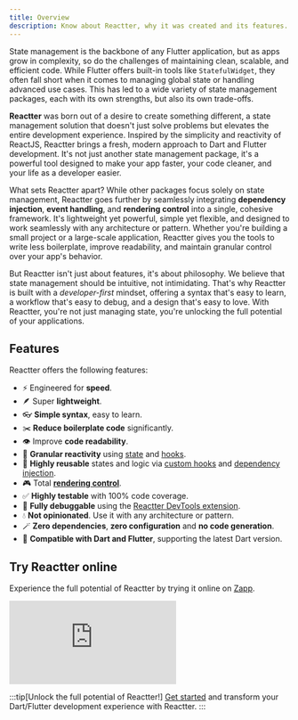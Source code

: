 ```yaml
---
title: Overview
description: Know about Reactter, why it was created and its features.
---
```


State management is the backbone of any Flutter application, but as apps grow in complexity, so do the challenges of maintaining clean, scalable, and efficient code.
While Flutter offers built-in tools like <HT>`StatefulWidget`</HT>, they often fall short when it comes to managing global state or handling advanced use cases.
This has led to a wide variety of state management packages, each with its own strengths, but also its own trade-offs.

**Reactter** was born out of a desire to create something different, a state management solution that doesn't just solve problems but elevates the entire development experience.
Inspired by the simplicity and reactivity of ReactJS, Reactter brings a fresh, modern approach to Dart and Flutter development.
It's not just another state management package, it's a powerful tool designed to make your app faster, your code cleaner, and your life as a developer easier.

What sets Reactter apart? While other packages focus solely on state management, Reactter goes further by seamlessly integrating **dependency injection**, **event handling**, and **rendering control** into a single, cohesive framework.
It's lightweight yet powerful, simple yet flexible, and designed to work seamlessly with any architecture or pattern.
Whether you're building a small project or a large-scale application, Reactter gives you the tools to write less boilerplate, improve readability, and maintain granular control over your app's behavior.

But Reactter isn't just about features, it's about philosophy.
We believe that state management should be intuitive, not intimidating.
That's why Reactter is built with a *developer-first* mindset, offering a syntax that's easy to learn, a workflow that's easy to debug, and a design that's easy to love.
With Reactter, you're not just managing state, you're unlocking the full potential of your applications.

## Features

Reactter offers the following features:

- ⚡️ Engineered for **speed**.
- 🪶 Super **lightweight**.
- 👓 **Simple syntax**, easy to learn.
- ✂️ **Reduce boilerplate code** significantly.
- 👁️ Improve **code readability**.
- 🚀 **Granular reactivity** using [state](/reactter/core_concepts/state_management/#state) and [hooks](/reactter/core_concepts/hooks).
- 🧩 **Highly reusable** states and logic via [custom hooks](/reactter/core_concepts/hooks/#custom-hook) and [dependency injection](/reactter/core_concepts/dependency_injection/).
- 🎮 Total [**rendering control**](/reactter/core_concepts/rendering_control).
- ✅ **Highly testable** with 100% code coverage.
- 🐞 **Fully debuggable** using the [Reactter DevTools extension](/reactter/devtools_extension).
- 💧 **Not opinionated**. Use it with any architecture or pattern.
- 🪄 **Zero dependencies**, **zero configuration** and **no code generation**.
- 💙 **Compatible with Dart and Flutter**, supporting the latest Dart version.

## Try Reactter online

Experience the full potential of Reactter by trying it online on <a href="https://zapp.run/pub/flutter_reactter" target="_blank">Zapp</a>.

<iframe src="https://zapp.run/edit/zb1u606l7b1u7?theme=dark&lazy=false&file=lib/examples/1_counter/counter_page.dart" class="w-full !h-[600px]" style="border: 0; overflow: hidden;"></iframe>

:::tip[Unlock the full potential of Reactter!]
  [Get started](/reactter/guides/getting_started) and transform your Dart/Flutter development experience with Reactter.
:::
